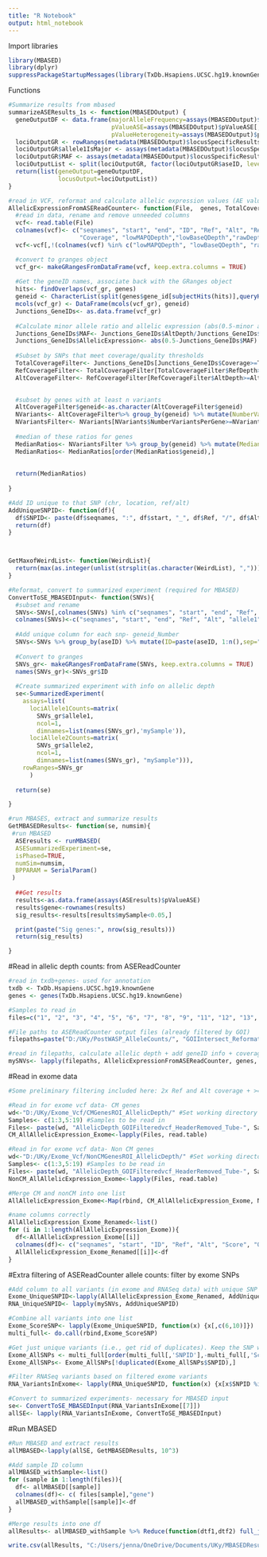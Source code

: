 ---
title: "R Notebook"
output: html_notebook
---

Import libraries
```{r}
library(MBASED)
library(dplyr)
suppressPackageStartupMessages(library(TxDb.Hsapiens.UCSC.hg19.knownGene))
```

Functions
```{r}
#Summarize results from mbased
summarizeASEResults_1s <- function(MBASEDOutput) {
  geneOutputDF <- data.frame(majorAlleleFrequency=assays(MBASEDOutput)$majorAlleleFrequency[,1],
                             pValueASE=assays(MBASEDOutput)$pValueASE[,1],
                             pValueHeterogeneity=assays(MBASEDOutput)$pValueHeterogeneity[,1])
  lociOutputGR <- rowRanges(metadata(MBASEDOutput)$locusSpecificResults)
  lociOutputGR$allele1IsMajor <- assays(metadata(MBASEDOutput)$locusSpecificResults)$allele1IsMajor[,1]
  lociOutputGR$MAF <- assays(metadata(MBASEDOutput)$locusSpecificResults)$MAF[,1]
  lociOutputList <- split(lociOutputGR, factor(lociOutputGR$aseID, levels=unique(lociOutputGR$aseID)))
  return(list(geneOutput=geneOutputDF,
              locusOutput=lociOutputList))
}

#read in VCF, reformat and calculate allelic expression values (AE values not used here)
AllelicExpressionFromASEReadCounter<- function(File,  genes, TotalCoverage, RefCoverage, AltCoverage, NVariantsPerGene){
  #read in data, rename and remove unneeded columns
  vcf<- read.table(File)
  colnames(vcf)<- c("seqnames", "start", "end", "ID", "Ref", "Alt", "RefDepth", "AltDepth",
                    "Coverage", "lowMAPQDepth","lowBaseQDepth","rawDepth", "otherBases","improperPairs")
  vcf<-vcf[,!(colnames(vcf) %in% c("lowMAPQDepth", "lowBaseQDepth", "rawDepth", "improperPairs"))]

  #convert to granges object
  vcf_gr<- makeGRangesFromDataFrame(vcf, keep.extra.columns = TRUE)
    
  #Get the geneID names, associate back with the GRanges object
  hits<- findOverlaps(vcf_gr, genes)
  geneid <- CharacterList(split(genes$gene_id[subjectHits(hits)],queryHits(hits)))
  mcols(vcf_gr) <- DataFrame(mcols(vcf_gr), geneid)
  Junctions_GeneIDs<- as.data.frame(vcf_gr)
  
  #Calculate minor allele ratio and allelic expression (abs(0.5-minor allele ratio))
  Junctions_GeneIDs$MAF<- Junctions_GeneIDs$AltDepth/Junctions_GeneIDs$Coverage
  Junctions_GeneIDs$AllelicExpression<- abs(0.5-Junctions_GeneIDs$MAF)
  
  #Subset by SNPs that meet coverage/quality thresholds
  TotalCoverageFilter<- Junctions_GeneIDs[Junctions_GeneIDs$Coverage>=TotalCoverage,]
  RefCoverageFilter<- TotalCoverageFilter[TotalCoverageFilter$RefDepth>=RefCoverage,]
  AltCoverageFilter<- RefCoverageFilter[RefCoverageFilter$AltDepth>=AltCoverage,]

  
  #subset by genes with at least n variants
  AltCoverageFilter$geneid<-as.character(AltCoverageFilter$geneid)
  NVariants<- AltCoverageFilter%>% group_by(geneid) %>% mutate(NumberVariantsPerGene=n()) %>% as.data.frame()
  NVariantsFilter<- NVariants[NVariants$NumberVariantsPerGene>=NVariantsPerGene,]
    
  #median of these ratios for genes
  MedianRatios<- NVariantsFilter %>% group_by(geneid) %>% mutate(MedianAllelicExpression=median(AllelicExpression)) %>% as.data.frame
  MedianRatios<- MedianRatios[order(MedianRatios$geneid),]
  
  
  return(MedianRatios)
  
}

#Add ID unique to that SNP (chr, location, ref/alt)
AddUniqueSNPID<- function(df){
  df$SNPID<- paste(df$seqnames, ":", df$start, "_", df$Ref, "/", df$Alt, sep="")
  return(df)
}



GetMaxofWeirdList<- function(WeirdList){
  return(max(as.integer(unlist(strsplit(as.character(WeirdList), ",")))))
}

#Reformat, convert to summarized experiment (required for MBASED)
ConvertToSE_MBASEDInput<- function(SNVs){
  #subset and rename
  SNVs<-SNVs[,colnames(SNVs) %in% c("seqnames", "start", "end", "Ref", "Alt", "RefDepth", "AltDepth", "geneid")]
  colnames(SNVs)<-c("seqnames", "start", "end", "Ref", "Alt", "allele1", "allele2", "aseID")
  
  #Add unique column for each snp- geneid_Number
  SNVs<-SNVs %>% group_by(aseID) %>% mutate(ID=paste(aseID, 1:n(),sep="_")) %>% as.data.frame
  
  #Convert to granges
  SNVs_gr<- makeGRangesFromDataFrame(SNVs, keep.extra.columns = TRUE)
  names(SNVs_gr)<-SNVs_gr$ID
  
  #Create summarized experiment with info on allelic depth
  se<-SummarizedExperiment(
    assays=list(
      lociAllele1Counts=matrix(
        SNVs_gr$allele1,
        ncol=1,
        dimnames=list(names(SNVs_gr),'mySample')),
      lociAllele2Counts=matrix(
        SNVs_gr$allele2,
        ncol=1,
        dimnames=list(names(SNVs_gr), "mySample"))),
    rowRanges=SNVs_gr
      )
  
  return(se)

}

#run MBASES, extract and summarize results
GetMBASEDResults<- function(se, numsim){
 #run MBASED
  ASEresults <- runMBASED(
  ASESummarizedExperiment=se,
  isPhased=TRUE,
  numSim=numsim,
  BPPARAM = SerialParam()
 )
  
  ##Get results
  results<-as.data.frame(assays(ASEresults)$pValueASE)
  results$gene<-rownames(results)
  sig_results<-results[results$mySample<0.05,]

  print(paste("Sig genes:", nrow(sig_results)))
  return(sig_results)

}

```



#Read in allelic depth counts: from ASEReadCounter
```{r}
#read in txdb+genes- used for annotation
txdb <- TxDb.Hsapiens.UCSC.hg19.knownGene
genes <- genes(TxDb.Hsapiens.UCSC.hg19.knownGene)

#Samples to read in
files=c("1", "2", "3", "4", "5", "6", "7", "8", "9", "11", "12", "13", "15", "16", "17", "18", "19")

#File paths to ASEReadCounter output files (already filtered by GOI)
filepaths=paste("D:/UKy/PostWASP_AlleleCounts/", "GOIIntersect_Reformated_ASECounts_", files, ".txt", sep="")

#read in filepaths, calculate allelic depth + add geneID info + coverage filters  
mySNVs<- lapply(filepaths, AllelicExpressionFromASEReadCounter, genes, 15,2,2,3)
```

#Read in exome data
```{r}
#Some preliminary filtering included here: 2x Ref and Alt coverage + >= 40 qual score

#Read in for exome vcf data- CM genes
wd<-"D:/UKy/Exome_Vcf/CMGenesROI_AllelicDepth/" #Set working directory
Samples<- c(1:3,5:19) #Samples to be read in
Files<- paste(wd, "AllelicDepth_GOIFilteredvcf_HeaderRemoved_Tube-", Samples, "-clean.snp.txt",sep="") #set file names
CM_AllAllelicExpression_Exome<-lapply(Files, read.table)

#Read in for exome vcf data- Non CM genes
wd<-"D:/UKy/Exome_Vcf/NonCMGenesROI_AllelicDepth/" #Set working directory
Samples<- c(1:3,5:19) #Samples to be read in
Files<- paste(wd, "AllelicDepth_GOIFilteredvcf_HeaderRemoved_Tube-", Samples, "-clean.snp.txt",sep="") #set file names
NonCM_AllAllelicExpression_Exome<-lapply(Files, read.table)

#Merge CM and nonCM into one list
AllAllelicExpression_Exome<-Map(rbind, CM_AllAllelicExpression_Exome, NonCM_AllAllelicExpression_Exome) 

#name columns correctly
AllAllelicExpression_Exome_Renamed<-list()
for (i in 1:length(AllAllelicExpression_Exome)){
  df<-AllAllelicExpression_Exome[[i]]
  colnames(df)<- c("seqnames", "start", "ID", "Ref", "Alt", "Score", "Qual", "V8", "V9" )
  AllAllelicExpression_Exome_Renamed[[i]]<-df
}


```

#Extra filtering of ASEReadCounter allele counts: filter by exome SNPs
```{r}
#Add column to all variants (in exome and RNASeq data) with unique SNP ID
Exome_UniqueSNPID<-lapply(AllAllelicExpression_Exome_Renamed, AddUniqueSNPID)
RNA_UniqueSNPID<- lapply(mySNVs, AddUniqueSNPID)

#Combine all variants into one list
Exome_ScoreSNP<- lapply(Exome_UniqueSNPID, function(x) {x[,c(6,10)]})
multi_full<- do.call(rbind,Exome_ScoreSNP)

#Get just unique variants (i.e., get rid of duplicates). Keep the SNP with the highest score (for if I ever want to do extra filtering based on score)
Exome_AllSNPs <- multi_full[order(multi_full[,'SNPID'],-multi_full[,'Score']),]
Exome_AllSNPs<- Exome_AllSNPs[!duplicated(Exome_AllSNPs$SNPID),] 

#Filter RNASeq variants based on filtered exome variants
RNA_VariantsInExome<- lapply(RNA_UniqueSNPID, function(x) {x[x$SNPID %in% Exome_AllSNPs$SNPID,]}) 
```


```{r}
#Convert to summarized experiments- necessary for MBASED input  
se<- ConvertToSE_MBASEDInput(RNA_VariantsInExome[[7]])
allSE<- lapply(RNA_VariantsInExome, ConvertToSE_MBASEDInput)
```

#Run MBASED
```{r}
#Run MBASED and extract results
allMBASED<-lapply(allSE, GetMBASEDResults, 10^3)

#Add sample ID column
allMBASED_withSample<-list()
for (sample in 1:length(files)){
  df<- allMBASED[[sample]]
  colnames(df)<- c( files[sample],"gene")
  allMBASED_withSample[[sample]]<-df
}

#Merge results into one df
allResults<- allMBASED_withSample %>% Reduce(function(dtf1,dtf2) full_join(dtf1,dtf2,by="gene"), .)

write.csv(allResults, "C:/Users/jenna/OneDrive/Documents/UKy/MBASEDResults_PostWASP_ExomeFiltered.csv")
```

